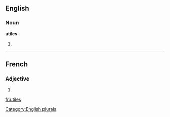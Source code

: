 ==English==

===Noun===
'''utiles'''

# {{plural of|[[utile]]}}

[[Category:English plurals]]

----
==French==

===Adjective===
{{fr-adj-form}} {{p}}

# {{form of| plural|utile|lang=French}}

[[fr:utiles]]

{{rfc-auto}}